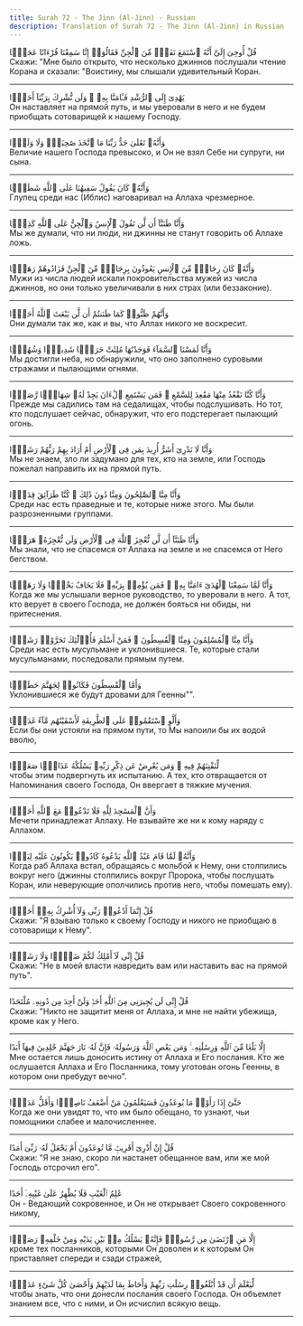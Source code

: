 ```yaml
---
title: Surah 72 - The Jinn (Al-Jinn) - Russian
description: Translation of Surah 72 - The Jinn (Al-Jinn) in Russian
---
```





<Aside type="quran" title="1">
قُلْ أُوحِىَ إِلَىَّ أَنَّهُ ٱسْتَمَعَ نَفَرٌۭ مِّنَ ٱلْجِنِّ فَقَالُوٓا۟ إِنَّا سَمِعْنَا قُرْءَانًا عَجَبًۭا
</Aside>

<Aside type="reference" title="1">
Скажи: "Мне было открыто, что несколько джиннов послушали чтение Корана и сказали: "Воистину, мы слышали удивительный Коран.
</Aside>

---

<Aside type="quran" title="2">
يَهْدِىٓ إِلَى ٱلرُّشْدِ فَـَٔامَنَّا بِهِۦ ۖ وَلَن نُّشْرِكَ بِرَبِّنَآ أَحَدًۭا
</Aside>

<Aside type="reference" title="2">
Он наставляет на прямой путь, и мы уверовали в него и не будем приобщать сотоварищей к нашему Господу.
</Aside>

---

<Aside type="quran" title="3">
وَأَنَّهُۥ تَعَٰلَىٰ جَدُّ رَبِّنَا مَا ٱتَّخَذَ صَٰحِبَةًۭ وَلَا وَلَدًۭا
</Aside>

<Aside type="reference" title="3">
Величие нашего Господа превысоко, и Он не взял Себе ни супруги, ни сына.
</Aside>

---

<Aside type="quran" title="4">
وَأَنَّهُۥ كَانَ يَقُولُ سَفِيهُنَا عَلَى ٱللَّهِ شَطَطًۭا
</Aside>

<Aside type="reference" title="4">
Глупец среди нас (Иблис) наговаривал на Аллаха чрезмерное.
</Aside>

---

<Aside type="quran" title="5">
وَأَنَّا ظَنَنَّآ أَن لَّن تَقُولَ ٱلْإِنسُ وَٱلْجِنُّ عَلَى ٱللَّهِ كَذِبًۭا
</Aside>

<Aside type="reference" title="5">
Мы же думали, что ни люди, ни джинны не станут говорить об Аллахе ложь.
</Aside>

---

<Aside type="quran" title="6">
وَأَنَّهُۥ كَانَ رِجَالٌۭ مِّنَ ٱلْإِنسِ يَعُوذُونَ بِرِجَالٍۢ مِّنَ ٱلْجِنِّ فَزَادُوهُمْ رَهَقًۭا
</Aside>

<Aside type="reference" title="6">
Мужи из числа людей искали покровительства мужей из числа джиннов, но они только увеличивали в них страх (или беззаконие).
</Aside>

---

<Aside type="quran" title="7">
وَأَنَّهُمْ ظَنُّوا۟ كَمَا ظَنَنتُمْ أَن لَّن يَبْعَثَ ٱللَّهُ أَحَدًۭا
</Aside>

<Aside type="reference" title="7">
Они думали так же, как и вы, что Аллах никого не воскресит.
</Aside>

---

<Aside type="quran" title="8">
وَأَنَّا لَمَسْنَا ٱلسَّمَآءَ فَوَجَدْنَٰهَا مُلِئَتْ حَرَسًۭا شَدِيدًۭا وَشُهُبًۭا
</Aside>

<Aside type="reference" title="8">
Мы достигли неба, но обнаружили, что оно заполнено суровыми стражами и пылающими огнями.
</Aside>

---

<Aside type="quran" title="9">
وَأَنَّا كُنَّا نَقْعُدُ مِنْهَا مَقَٰعِدَ لِلسَّمْعِ ۖ فَمَن يَسْتَمِعِ ٱلْءَانَ يَجِدْ لَهُۥ شِهَابًۭا رَّصَدًۭا
</Aside>

<Aside type="reference" title="9">
Прежде мы садились там на седалищах, чтобы подслушивать. Но тот, кто подслушает сейчас, обнаружит, что его подстерегает пылающий огонь.
</Aside>

---

<Aside type="quran" title="10">
وَأَنَّا لَا نَدْرِىٓ أَشَرٌّ أُرِيدَ بِمَن فِى ٱلْأَرْضِ أَمْ أَرَادَ بِهِمْ رَبُّهُمْ رَشَدًۭا
</Aside>

<Aside type="reference" title="10">
Мы не знаем, зло ли задумано для тех, кто на земле, или Господь пожелал направить их на прямой путь.
</Aside>

---

<Aside type="quran" title="11">
وَأَنَّا مِنَّا ٱلصَّٰلِحُونَ وَمِنَّا دُونَ ذَٰلِكَ ۖ كُنَّا طَرَآئِقَ قِدَدًۭا
</Aside>

<Aside type="reference" title="11">
Среди нас есть праведные и те, которые ниже этого. Мы были разрозненными группами.
</Aside>

---

<Aside type="quran" title="12">
وَأَنَّا ظَنَنَّآ أَن لَّن نُّعْجِزَ ٱللَّهَ فِى ٱلْأَرْضِ وَلَن نُّعْجِزَهُۥ هَرَبًۭا
</Aside>

<Aside type="reference" title="12">
Мы знали, что не спасемся от Аллаха на земле и не спасемся от Него бегством.
</Aside>

---

<Aside type="quran" title="13">
وَأَنَّا لَمَّا سَمِعْنَا ٱلْهُدَىٰٓ ءَامَنَّا بِهِۦ ۖ فَمَن يُؤْمِنۢ بِرَبِّهِۦ فَلَا يَخَافُ بَخْسًۭا وَلَا رَهَقًۭا
</Aside>

<Aside type="reference" title="13">
Когда же мы услышали верное руководство, то уверовали в него. А тот, кто верует в своего Господа, не должен бояться ни обиды, ни притеснения.
</Aside>

---

<Aside type="quran" title="14">
وَأَنَّا مِنَّا ٱلْمُسْلِمُونَ وَمِنَّا ٱلْقَٰسِطُونَ ۖ فَمَنْ أَسْلَمَ فَأُو۟لَٰٓئِكَ تَحَرَّوْا۟ رَشَدًۭا
</Aside>

<Aside type="reference" title="14">
Среди нас есть мусульмане и уклонившиеся. Те, которые стали мусульманами, последовали прямым путем.
</Aside>

---

<Aside type="quran" title="15">
وَأَمَّا ٱلْقَٰسِطُونَ فَكَانُوا۟ لِجَهَنَّمَ حَطَبًۭا
</Aside>

<Aside type="reference" title="15">
Уклонившиеся же будут дровами для Геенны"".
</Aside>

---

<Aside type="quran" title="16">
وَأَلَّوِ ٱسْتَقَٰمُوا۟ عَلَى ٱلطَّرِيقَةِ لَأَسْقَيْنَٰهُم مَّآءً غَدَقًۭا
</Aside>

<Aside type="reference" title="16">
Если бы они устояли на прямом пути, то Мы напоили бы их водой вволю,
</Aside>

---

<Aside type="quran" title="17">
لِّنَفْتِنَهُمْ فِيهِ ۚ وَمَن يُعْرِضْ عَن ذِكْرِ رَبِّهِۦ يَسْلُكْهُ عَذَابًۭا صَعَدًۭا
</Aside>

<Aside type="reference" title="17">
чтобы этим подвергнуть их испытанию. А тех, кто отвращается от Напоминания своего Господа, Он ввергает в тяжкие мучения.
</Aside>

---

<Aside type="quran" title="18">
وَأَنَّ ٱلْمَسَٰجِدَ لِلَّهِ فَلَا تَدْعُوا۟ مَعَ ٱللَّهِ أَحَدًۭا
</Aside>

<Aside type="reference" title="18">
Мечети принадлежат Аллаху. Не взывайте же ни к кому наряду с Аллахом.
</Aside>

---

<Aside type="quran" title="19">
وَأَنَّهُۥ لَمَّا قَامَ عَبْدُ ٱللَّهِ يَدْعُوهُ كَادُوا۟ يَكُونُونَ عَلَيْهِ لِبَدًۭا
</Aside>

<Aside type="reference" title="19">
Когда раб Аллаха встал, обращаясь с мольбой к Нему, они столпились вокруг него (джинны столпились вокруг Пророка, чтобы послушать Коран, или неверующие ополчились против него, чтобы помешать ему).
</Aside>

---

<Aside type="quran" title="20">
قُلْ إِنَّمَآ أَدْعُوا۟ رَبِّى وَلَآ أُشْرِكُ بِهِۦٓ أَحَدًۭا
</Aside>

<Aside type="reference" title="20">
Скажи: "Я взываю только к своему Господу и никого не приобщаю в сотоварищи к Нему".
</Aside>

---

<Aside type="quran" title="21">
قُلْ إِنِّى لَآ أَمْلِكُ لَكُمْ ضَرًّۭا وَلَا رَشَدًۭا
</Aside>

<Aside type="reference" title="21">
Скажи: "Не в моей власти навредить вам или наставить вас на прямой путь".
</Aside>

---

<Aside type="quran" title="22">
قُلْ إِنِّى لَن يُجِيرَنِى مِنَ ٱللَّهِ أَحَدٌۭ وَلَنْ أَجِدَ مِن دُونِهِۦ مُلْتَحَدًا
</Aside>

<Aside type="reference" title="22">
Скажи: "Никто не защитит меня от Аллаха, и мне не найти убежища, кроме как у Него.
</Aside>

---

<Aside type="quran" title="23">
إِلَّا بَلَٰغًۭا مِّنَ ٱللَّهِ وَرِسَٰلَٰتِهِۦ ۚ وَمَن يَعْصِ ٱللَّهَ وَرَسُولَهُۥ فَإِنَّ لَهُۥ نَارَ جَهَنَّمَ خَٰلِدِينَ فِيهَآ أَبَدًا
</Aside>

<Aside type="reference" title="23">
Мне остается лишь доносить истину от Аллаха и Его послания. Кто же ослушается Аллаха и Его Посланника, тому уготован огонь Геенны, в котором они пребудут вечно".
</Aside>

---

<Aside type="quran" title="24">
حَتَّىٰٓ إِذَا رَأَوْا۟ مَا يُوعَدُونَ فَسَيَعْلَمُونَ مَنْ أَضْعَفُ نَاصِرًۭا وَأَقَلُّ عَدَدًۭا
</Aside>

<Aside type="reference" title="24">
Когда же они увидят то, что им было обещано, то узнают, чьи помощники слабее и малочисленнее.
</Aside>

---

<Aside type="quran" title="25">
قُلْ إِنْ أَدْرِىٓ أَقَرِيبٌۭ مَّا تُوعَدُونَ أَمْ يَجْعَلُ لَهُۥ رَبِّىٓ أَمَدًا
</Aside>

<Aside type="reference" title="25">
Скажи: "Я не знаю, скоро ли настанет обещанное вам, или же мой Господь отсрочил его".
</Aside>

---

<Aside type="quran" title="26">
عَٰلِمُ ٱلْغَيْبِ فَلَا يُظْهِرُ عَلَىٰ غَيْبِهِۦٓ أَحَدًا
</Aside>

<Aside type="reference" title="26">
Он - Ведающий сокровенное, и Он не открывает Своего сокровенного никому,
</Aside>

---

<Aside type="quran" title="27">
إِلَّا مَنِ ٱرْتَضَىٰ مِن رَّسُولٍۢ فَإِنَّهُۥ يَسْلُكُ مِنۢ بَيْنِ يَدَيْهِ وَمِنْ خَلْفِهِۦ رَصَدًۭا
</Aside>

<Aside type="reference" title="27">
кроме тех посланников, которыми Он доволен и к которым Он приставляет спереди и сзади стражей,
</Aside>

---

<Aside type="quran" title="28">
لِّيَعْلَمَ أَن قَدْ أَبْلَغُوا۟ رِسَٰلَٰتِ رَبِّهِمْ وَأَحَاطَ بِمَا لَدَيْهِمْ وَأَحْصَىٰ كُلَّ شَىْءٍ عَدَدًۢا
</Aside>

<Aside type="reference" title="28">
чтобы знать, что они донесли послания своего Господа. Он объемлет знанием все, что с ними, и Он исчислил всякую вещь.
</Aside>

---
